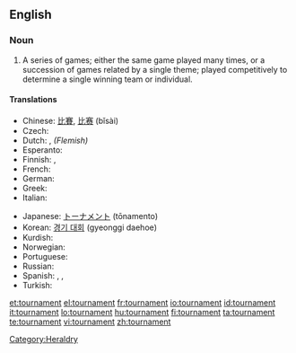 ==English==
{{wikipedia}}

===Noun===
{{en-noun}}

# A series of games; either the same game played many times, or a succession of games related by a single theme; played competitively to determine a single winning team or individual.

====Translations====
{{trans-top|series of games}}
* Chinese: [[比賽]], [[比赛]] (bǐsài)
* Czech: {{t-|cs|turnaj|m}}
* Dutch: {{t|nl|toernooi|n}}, ''(Flemish)'' {{t|nl|tornooi|n}}
* Esperanto: {{t|eo|turniro}}
* Finnish: {{t-|fi|turnaus}}, {{t-|fi|turnajaiset}}
* French: {{t+|fr|tournoi|m}}
* German: {{t+|de|Turnier|n}}
* Greek: {{t|el|πρωτάθλημα|n|tr=protáthlima}}
* Italian: {{t-|it|torneo|m}}
{{trans-mid}}
* Japanese: [[トーナメント]] (tōnamento)
* Korean: [[경기 대회]] (gyeonggi daehoe)
* Kurdish: {{term|ده‌وری|sc=ku-Arab}}
* Norwegian: {{t|no|turnering|m|f}}
* Portuguese: {{t+|pt|torneio|m}}
* Russian: {{t|ru|турнир|m|tr=turnír}}
* Spanish: {{t-|es|torneo|m}}, {{t-|es|justa|f}},
* Turkish: {{t|tr|turnuva}}
{{trans-bottom}}

[[Category:Heraldry]]

[[et:tournament]]
[[el:tournament]]
[[fr:tournament]]
[[io:tournament]]
[[id:tournament]]
[[it:tournament]]
[[lo:tournament]]
[[hu:tournament]]
[[fi:tournament]]
[[ta:tournament]]
[[te:tournament]]
[[vi:tournament]]
[[zh:tournament]]